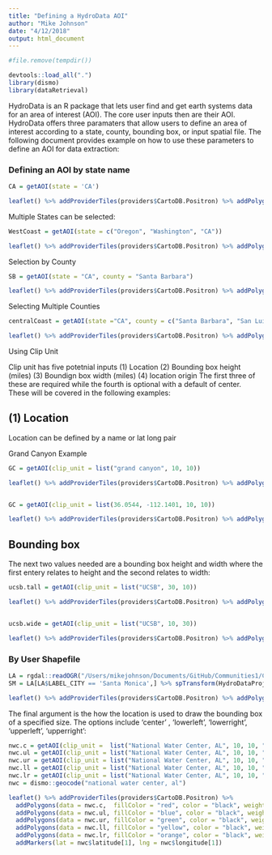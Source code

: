 ```yaml
---
title: "Defining a HydroData AOI"
author: "Mike Johnson"
date: "4/12/2018"
output: html_document
---
```


```r
#file.remove(tempdir())

devtools::load_all(".")
library(dismo)
library(dataRetrieval)

```

HydroData is an R package that lets user find and get earth systems data for an area of interest (AOI). The core user inputs then are their AOI. HydroData offers three paramaters that allow users to define an area of interest according to a state, county, bounding box, or input spatial file. The following document provides example on how to use these parameters to define an AOI for data extraction:

### Defining an AOI by state name 

```r
CA = getAOI(state = 'CA')

leaflet() %>% addProviderTiles(providers$CartoDB.Positron) %>% addPolygons(data = CA,fillColor = "red", color = 'black', weight = .1)


```

Multiple States can be selected:

```r
WestCoast = getAOI(state = c("Oregon", "Washington", "CA"))

leaflet() %>% addProviderTiles(providers$CartoDB.Positron) %>% addPolygons(data = WestCoast,fillColor = "transparent", color = "black", weight = 4)

```

Selection by County

```r
SB = getAOI(state = "CA", county = "Santa Barbara")

leaflet() %>% addProviderTiles(providers$CartoDB.Positron) %>% addPolygons(data = SB,fillColor = "transparent", color = "black", weight = 4)

```

Selecting Multiple Counties

```r
centralCoast = getAOI(state ="CA", county = c("Santa Barbara", "San Luis Obispo", "Ventura"))

leaflet() %>% addProviderTiles(providers$CartoDB.Positron) %>% addPolygons(data = centralCoast,fillColor = "transparent", color = "black", weight = 4)

```



Using Clip Unit

Clip unit has five potetnial inputs (1) Location (2) Bounding box height (miles) (3) Boundign box width (miles) (4) location origin
The first three of these are required while the fourth is optional with a default of center. These will be covered in the following examples: 

## (1) Location

Location can be defined by a name or lat long pair

Grand Canyon Example 

```r
GC = getAOI(clip_unit = list("grand canyon", 10, 10))

leaflet() %>% addProviderTiles(providers$CartoDB.Positron) %>% addPolygons(data = GC,fillColor = "transparent", color = "black", weight = 4)


GC = getAOI(clip_unit = list(36.0544, -112.1401, 10, 10))

leaflet() %>% addProviderTiles(providers$CartoDB.Positron) %>% addPolygons(data = GC,fillColor = "transparent", color = "black", weight = 4)
```


## Bounding box

The next two values needed are a bounding box height and width where the first entery relates to height and the second relates to width: 

```r
ucsb.tall = getAOI(clip_unit = list("UCSB", 30, 10))

leaflet() %>% addProviderTiles(providers$CartoDB.Positron) %>% addPolygons(data = ucsb.tall,fillColor = "transparent", color = "black", weight = 4)


ucsb.wide = getAOI(clip_unit = list("UCSB", 10, 30))

leaflet() %>% addProviderTiles(providers$CartoDB.Positron) %>% addPolygons(data = ucsb.wide, fillColor = "transparent", color = "black", weight = 4)
```

### By User Shapefile

```r
LA = rgdal::readOGR("/Users/mikejohnson/Documents/GitHub/Communities1/Communities.shp")
SM = LA[LA$LABEL_CITY == 'Santa Monica',] %>% spTransform(HydroDataProj)

leaflet() %>% addProviderTiles(providers$CartoDB.Positron) %>% addPolygons(data = SM,fillColor = "transparent", color = "black", weight = 4)

```



The final argument is the how the location is used to draw the bounding box of a specified size. The options include 'center' , 'lowerleft', 'lowerright', 'upperleft', 'upperright':


```r
nwc.c = getAOI(clip_unit =  list("National Water Center, AL", 10, 10, "center"))
nwc.ul = getAOI(clip_unit = list("National Water Center, AL", 10, 10, "upperleft"))
nwc.ur = getAOI(clip_unit = list("National Water Center, AL", 10, 10, "upperright"))
nwc.ll = getAOI(clip_unit = list("National Water Center, AL", 10, 10, "lowerleft"))
nwc.lr = getAOI(clip_unit = list("National Water Center, AL", 10, 10, "lowerright"))
nwc = dismo::geocode("national water center, al")

leaflet() %>% addProviderTiles(providers$CartoDB.Positron) %>% 
  addPolygons(data = nwc.c,  fillColor = "red", color = "black", weight = 4) %>% 
  addPolygons(data = nwc.ul, fillColor = "blue", color = "black", weight = 4) %>% 
  addPolygons(data = nwc.ur, fillColor = "green", color = "black", weight = 4) %>% 
  addPolygons(data = nwc.ll, fillColor = "yellow", color = "black", weight = 4) %>% 
  addPolygons(data = nwc.lr, fillColor = "orange", color = "black", weight = 4) %>% 
  addMarkers(lat = nwc$latitude[1], lng = nwc$longitude[1])
```




